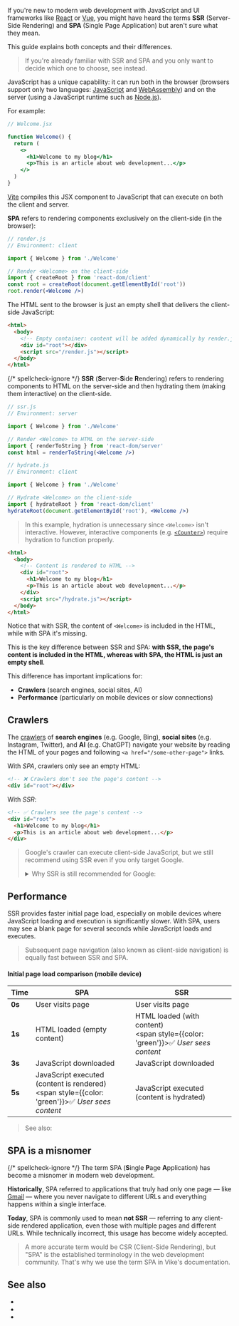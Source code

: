
If you're new to modern web development with JavaScript and UI frameworks like [React](https://react.dev) or [Vue](https://vuejs.org), you might have heard the terms **SSR** (Server-Side Rendering) and **SPA** (Single Page Application) but aren't sure what they mean.

This guide explains both concepts and their differences.

> If you're already familiar with SSR and SPA and you only want to decide which one to choose, see <Link href="/SSR-vs-SPA" /> instead.

JavaScript has a unique capability: it can run both in the browser (browsers support only two languages: [JavaScript](https://en.wikipedia.org/wiki/JavaScript) and [WebAssembly](https://webassembly.org)) and on the server (using a JavaScript runtime such as [Node.js](https://nodejs.org)).

For example:

```jsx
// Welcome.jsx

function Welcome() {
  return (
    <>
      <h1>Welcome to my blog</h1>
      <p>This is an article about web development...</p>
    </>
  )
}
```

[Vite](https://vite.dev) compiles this JSX component to JavaScript that can execute on both the client and server.

**SPA** refers to rendering components exclusively on the client-side (in the browser):

```jsx
// render.js
// Environment: client

import { Welcome } from './Welcome'

// Render <Welcome> on the client-side
import { createRoot } from 'react-dom/client'
const root = createRoot(document.getElementById('root'))
root.render(<Welcome />)
```

The HTML sent to the browser is just an empty shell that delivers the client-side JavaScript:

```html
<html>
  <body>
    <!-- Empty container: content will be added dynamically by render.js -->
    <div id="root"></div>
    <script src="/render.js"></script>
  </body>
</html>
```

{/* spellcheck-ignore */}
**SSR** (**S**erver-**S**ide **R**endering)
refers to rendering components to HTML on the server-side and then <Link href="/hydration">hydrating</Link> them (making them interactive) on the client-side.

```jsx
// ssr.js
// Environment: server

import { Welcome } from './Welcome'

// Render <Welcome> to HTML on the server-side
import { renderToString } from 'react-dom/server'
const html = renderToString(<Welcome />)
```

```jsx
// hydrate.js
// Environment: client

import { Welcome } from './Welcome'

// Hydrate <Welcome> on the client-side
import { hydrateRoot } from 'react-dom/client'
hydrateRoot(document.getElementById('root'), <Welcome />)
```

> In this example, hydration is unnecessary since `<Welcome>` isn't interactive. However, interactive components (e.g. [`<Counter>`](https://gist.github.com/brillout/16ee742e9c58536a620441c76a713173)) require hydration to function properly.

```html
<html>
  <body>
    <!-- Content is rendered to HTML -->
    <div id="root">
      <h1>Welcome to my blog</h1>
      <p>This is an article about web development...</p>
    </div>
    <script src="/hydrate.js"></script>
  </body>
</html>
```

Notice that with SSR, the content of `<Welcome>` is included in the HTML, while with SPA it's missing.

This is the key difference between SSR and SPA: **with SSR, the page's content is included in the HTML, whereas with SPA, the HTML is just an empty shell**.

This difference has important implications for:
- **Crawlers** (search engines, social sites, AI)
- **Performance** (particularly on mobile devices or slow connections)


## Crawlers

The [crawlers](https://en.wikipedia.org/wiki/Web_crawler) of **search engines** (e.g. Google, Bing), **social sites** (e.g. Instagram, Twitter), and **AI** (e.g. ChatGPT) navigate your website by reading the HTML of your pages and following `<a href="/some-other-page">` links.

With *SPA*, crawlers only see an empty HTML:

```html
<!-- ❌ Crawlers don't see the page's content -->
<div id="root"></div>
```

With *SSR*:

```html
<!-- ✅ Crawlers see the page's content -->
<div id="root">
  <h1>Welcome to my blog</h1>
  <p>This is an article about web development...</p>
</div>
```

> Google's crawler can execute client-side JavaScript, but we still recommend using SSR even if you only target Google.
>
> <details>
> <summary>Why SSR is still recommended for Google:</summary>
>
> Google's crawler is unique because it can execute client-side JavaScript. This means Google can index the content of SPA apps, but there are several limitations:
>
> - **Unreliable execution**: JavaScript execution may fail or time out.
> - **Delayed indexing**: Google processes JavaScript content in a second wave, which can delay indexing.
> - **Performance impact**: Heavy JavaScript can cause crawling issues.
> - **Future uncertainty**: Google may discontinue JavaScript execution as SSR has become ubiquitous (Google started JavaScript execution at a time when SSR wasn't as widespread as it is today).
>
> For these reasons, SSR remains the recommended approach even if you only target Google.
> </details>


## Performance

SSR provides faster initial page load, especially on mobile devices where JavaScript loading and execution is significantly slower. With SPA, users may see a blank page for several seconds while JavaScript loads and executes.

> Subsequent page navigation (also known as <Link href="/client-routing">client-side navigation</Link>) is equally fast between SSR and SPA.

#### Initial page load comparison (mobile device)

| Time | SPA | SSR |
|------|-----|-----|
| **0s** | User visits page | User visits page |
| **1s** | HTML loaded (empty content) | HTML loaded (with content)<br/><span style={{color: 'green'}}>✅ *User sees content*</span> |
| **3s** | JavaScript downloaded | JavaScript downloaded |
| **5s** | JavaScript executed (content is rendered)<br/><span style={{color: 'green'}}>✅ *User sees content*</span> | JavaScript executed (content is hydrated) |

> See also: <Link href="/SSR-vs-SPA" />


## SPA is a misnomer

{/* spellcheck-ignore */}
The term SPA (**S**ingle **P**age **A**pplication)
has become a misnomer in modern web development.

**Historically**, SPA referred to applications that truly had only one page — like [Gmail](https://thehistoryoftheweb.com/what-does-ajax-even-stand-for/) — where you never navigate to different URLs and everything happens within a single interface.

**Today**, SPA is commonly used to mean **not SSR** — referring to any client-side rendered application, even those with multiple pages and different URLs. While technically incorrect, this usage has become widely accepted.

> A more accurate term would be CSR (Client-Side Rendering), but "SPA" is the established terminology in the web development community. That's why we use the term SPA in Vike's documentation.


## See also

- <Link href="/SSR-vs-SPA" />
- <Link href="/hydration" />
- <Link href="/ssr" />
